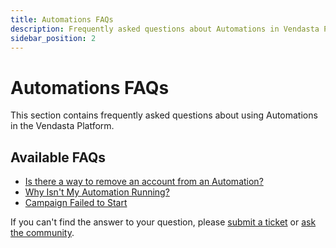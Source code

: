 ```yaml
---
title: Automations FAQs
description: Frequently asked questions about Automations in Vendasta Platform
sidebar_position: 2
---
```


# Automations FAQs

This section contains frequently asked questions about using Automations in the Vendasta Platform.

## Available FAQs

- [Is there a way to remove an account from an Automation?](/automations/faqs/remove-account-from-automation)
- [Why Isn't My Automation Running?](/automations/faqs/why-not-running)
- [Campaign Failed to Start](/automations/faqs/campaign-failed-to-start)

If you can't find the answer to your question, please [submit a ticket](https://support.vendasta.com/hc/en-us/requests/new) or [ask the community](https://www.facebook.com/groups/vendasta).
